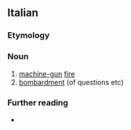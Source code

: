 ==Italian==

===Etymology===
{{af|it|mitragliare|-mento}}

===Noun===
{{it-noun|m}}

# [[machine-gun]] [[fire]]
# [[bombardment]] (of questions etc)

===Further reading===
* {{R:it:Treccani}}